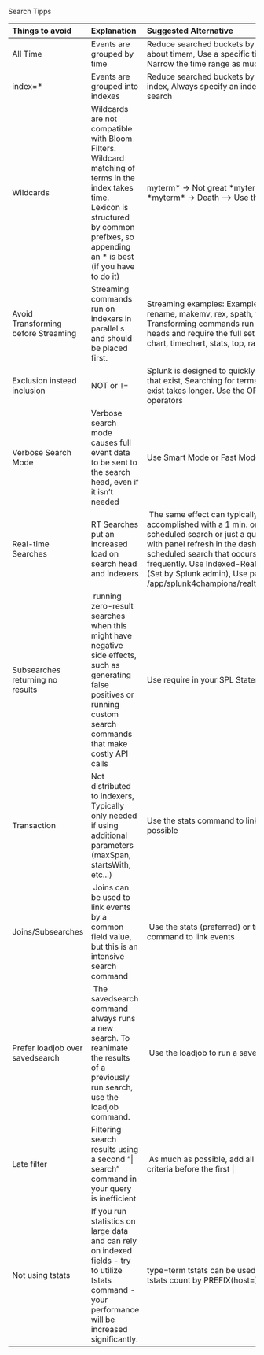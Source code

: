 Search Tipps

| Things to avoid	 | Explanation | Suggested Alternative |
| :---- |:---- | :--- |
| All Time | Events are grouped by time | Reduce searched buckets by being specific about timem, Use a specific time range. Narrow the time range as much as possible
| index=* | Events are grouped into indexes | Reduce searched buckets by specifying an index, Always specify an index in your search
| Wildcards | Wildcards are not compatible with Bloom Filters. Wildcard matching of terms in the index takes time. Lexicon is structured by common prefixes, so appending an * is best (if you have to do it)|  myterm\* → Not great \*myterm → Bad \*myterm\* → Death --> Use the OR operator
| Avoid Transforming before Streaming |Streaming commands run on indexers in parallel   s and should be placed first. | Streaming examples: Examples: eval, fields, rename, makemv, rex, spath, where Transforming commands run on search heads and require the full set Examples: chart, timechart, stats, top, rare, addtotals
| Exclusion instead inclusion | NOT or `!=`|Splunk is designed to quickly locate terms that exist, Searching for terms that do not exist takes longer. Use the OR AND operators
| Verbose Search Mode | Verbose search mode causes full event data to be sent to the search head, even if it isn’t needed| Use Smart Mode or Fast Mode
| Real-time Searches | RT Searches put an increased load on search head and indexers| The same effect can typically be accomplished with a 1 min. or 5 min. scheduled search or just a quick search with panel refresh in the dashboard. Use a scheduled search that occurs more frequently. Use Indexed-Realtime searches (Set by Splunk admin), Use panel refresh: /app/splunk4champions/realtime_vs_refresh
| Subsearches returning no results| running zero-result searches when this might have negative side effects, such as generating false positives or running custom search commands that make costly API calls| Use require in your SPL Statements
| Transaction | Not distributed to indexers, Typically only needed if using additional parameters (maxSpan, startsWith, etc...)| Use the stats command to link events where possible
| Joins/Subsearches| Joins can be used to link events by a common field value, but this is an intensive search command| Use the stats (preferred) or transaction command to link events
| Prefer loadjob over savedsearch| The savedsearch command always runs a new search. To reanimate the results of a previously run search, use the loadjob command.| Use the loadjob to run a savedsearch.
| Late filter |Filtering search results using a second “\| search” command in your query is inefficient| As much as possible, add all filtering criteria before the first \|
| Not using tstats |If you run statistics on large data and can rely on indexed fields - try to utilize tstats command - your performance will be increased significantly.| type=term tstats can be used with PREFIX: tstats count by PREFIX(host=)
